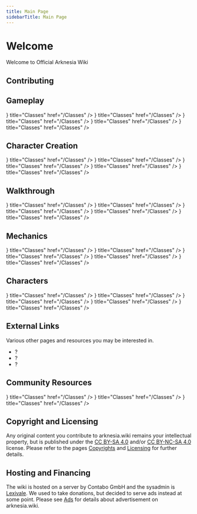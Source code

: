 ```yaml
---
title: Main Page
sidebarTitle: Main Page
---
```



# Welcome

Welcome to Official Arknesia Wiki

## Contributing

## Gameplay

<Cards>
  <Cards.Card icon={<Shield />} title="Classes" href="/Classes" />
  <Cards.Card icon={<Shield />} title="Classes" href="/Classes" />
  <Cards.Card icon={<Shield />} title="Classes" href="/Classes" />
  <Cards.Card icon={<Shield />} title="Classes" href="/Classes" />
  <Cards.Card icon={<Shield />} title="Classes" href="/Classes" />
</Cards>

## Character Creation

<Cards>
  <Cards.Card icon={<Shield />} title="Classes" href="/Classes" />
  <Cards.Card icon={<Shield />} title="Classes" href="/Classes" />
  <Cards.Card icon={<Shield />} title="Classes" href="/Classes" />
  <Cards.Card icon={<Shield />} title="Classes" href="/Classes" />
  <Cards.Card icon={<Shield />} title="Classes" href="/Classes" />
</Cards>

## Walkthrough

<Cards>
  <Cards.Card icon={<Shield />} title="Classes" href="/Classes" />
  <Cards.Card icon={<Shield />} title="Classes" href="/Classes" />
  <Cards.Card icon={<Shield />} title="Classes" href="/Classes" />
  <Cards.Card icon={<Shield />} title="Classes" href="/Classes" />
  <Cards.Card icon={<Shield />} title="Classes" href="/Classes" />
</Cards>

## Mechanics

<Cards>
  <Cards.Card icon={<Shield />} title="Classes" href="/Classes" />
  <Cards.Card icon={<Shield />} title="Classes" href="/Classes" />
  <Cards.Card icon={<Shield />} title="Classes" href="/Classes" />
  <Cards.Card icon={<Shield />} title="Classes" href="/Classes" />
  <Cards.Card icon={<Shield />} title="Classes" href="/Classes" />
</Cards>

## Characters

<Cards>
  <Cards.Card icon={<Shield />} title="Classes" href="/Classes" />
  <Cards.Card icon={<Shield />} title="Classes" href="/Classes" />
  <Cards.Card icon={<Shield />} title="Classes" href="/Classes" />
  <Cards.Card icon={<Shield />} title="Classes" href="/Classes" />
  <Cards.Card icon={<Shield />} title="Classes" href="/Classes" />
</Cards>

## External Links

Various other pages and resources you may be interested in.

- ?
- ?
- ?

## Community Resources

<Cards>
  <Cards.Card icon={<Shield />} title="Classes" href="/Classes" />
  <Cards.Card icon={<Shield />} title="Classes" href="/Classes" />
  <Cards.Card icon={<Shield />} title="Classes" href="/Classes" />
</Cards>

## Copyright and Licensing

Any original content you contribute to arknesia.wiki remains your intellectual property, but is published under the [CC BY-SA 4.0](https://creativecommons.org/licenses/by-sa/4.0/) and/or [CC BY-NC-SA 4.0](https://creativecommons.org/licenses/by-nc-sa/4.0/) license. Please refer to the pages [Copyrights](/Copyrights) and [Licensing](/Licensing) for further details.

## Hosting and Financing

The wiki is hosted on a server by Contabo GmbH and the sysadmin is [Lexivale](https://github.com/khisabkurniawn). We used to take donations, but decided to serve ads instead at some point. Please see [Ads](/Ads) for details about advertisement on arknesia.wiki.

